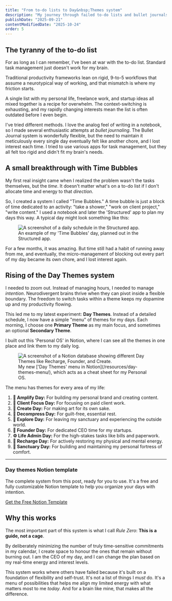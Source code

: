 ```yaml
---
title: "From to-do lists to Day&nbsp;Themes system"
description: "My journey through failed to-do lists and bullet journals to a new, neurodivergent-friendly system for organizing my days with intention and energy."
publishDate: "2025-09-21"
contentModifiedDate: "2025-10-24"
order: 5
---
```



## The tyranny of the to-do list

For as long as I can remember, I've been at war with the to-do list. Standard task management just doesn't work for my brain.

Traditional productivity frameworks lean on rigid, 9-to-5 workflows that assume a neurotypical way of working, and that mismatch is where my friction starts.

A single list with my personal life, freelance work, and startup ideas all mixed together is a recipe for overwhelm. The context-switching is exhausting, and my rapidly changing interests mean the list is often outdated before I even begin.

I've tried different methods. I love the analog feel of writing in a notebook, so I made several enthusiastic attempts at _bullet journaling_. The Bullet Journal system is wonderfully flexible, but the need to maintain it meticulously every single day eventually felt like another chore, and I lost interest each time. I tried to use various apps for task management, but they all felt too rigid and didn't fit my brain's needs.

## A small breakthrough with Time Bubbles

My first real insight came when I realized the problem wasn't the tasks themselves, but the _time_. It doesn't matter what's on a to-do list if I don't allocate time and energy to that _direction_.

So, I created a system I called "Time Bubbles." A time bubble is just a block of time dedicated to an activity: "take a shower," "work on client project," "write content." I used a notebook and later the 'Structured' app to plan my days this way. A typical day might look something like this:

<figure>
  <Image
    src={StructuredAppScreenshot}
    alt="A screenshot of a daily schedule in the Structured app."
    widths={[900, 1400, 1920]}
    sizes="(max-width: 56rem) 100vw, 56rem"
    class="rounded-lg shadow-lg"
  />
  <figcaption class="text-center text-sm text-gray-500">
    An example of my 'Time Bubbles' day, planned out in the Structured app.
  </figcaption>
</figure>

For a few months, it was amazing. But time still had a habit of running away from me, and eventually, the micro-management of blocking out every part of my day became its own chore, and I lost interest again.

## Rising of the Day Themes system

I needed to zoom out. Instead of managing hours, I needed to manage _intention_. Neurodivergent brains thrive when they can pivot inside a flexible boundary. The freedom to switch tasks within a theme keeps my dopamine up and my productivity flowing.

This led me to my latest experiment: **Day Themes**. Instead of a detailed schedule, I now have a simple "menu" of themes for my days. Each morning, I choose one **Primary Theme** as my main focus, and sometimes an optional **Secondary Theme**.

I built out this 'Personal OS' in Notion, where I can see all the themes in one place and link them to my daily log.

<figure>
  <Image
    src={NotionScreenshot}
    alt="A screenshot of a Notion database showing different Day Themes like Recharge, Founder, and Create."
    widths={[900, 1400, 1920]}
    sizes="(max-width: 56rem) 100vw, 56rem"
    class="rounded-lg shadow-lg"
  />
  <figcaption class="text-center text-sm text-gray-500">
    My new ['Day Themes' menu in Notion](/resources/day-themes-menu/), which acts as a cheat sheet
    for my Personal OS.
  </figcaption>
</figure>

The menu has themes for every area of my life:

1. **&#128226; Amplify Day:** For building my personal brand and creating content.
1. **&#128188; Client Focus Day:** For focusing on paid client work.
1. **&#127912; Create Day:** For making art for its own sake.
1. **&#129504; Decompress Day:** For guilt-free, essential rest.
1. **&#128267; Explore Day:** For leaving my sanctuary and experiencing the outside world.
1. **&#128640; Founder Day:** For dedicated CEO time for my startups.
1. **&#9881;&#65039; Life Admin Day:** For the high-stakes tasks like bills and paperwork.
1. **&#128267; Recharge Day:** For actively restoring my physical and mental energy.
1. **&#127969; Sanctuary Day:** For building and maintaining my personal fortress of comfort.

---

### Day themes Notion template

The complete system from this post, ready for you to use. It's a free and fully customizable Notion template to help you organize your days with intention.

[Get the Free Notion Template](/resources/day-themes-menu/)

## Why this works

The most important part of this system is what I call _Rule Zero_: **This is a guide, not a cage**.

By deliberately minimizing the number of truly time-sensitive commitments in my calendar, I create space to honour the ones that remain without burning out. I am the CEO of my day, and I can change the plan based on my real-time energy and interest levels.

This system works where others have failed because it's built on a foundation of flexibility and self-trust. It's not a list of things I _must_ do. It's a menu of possibilities that helps me align my limited energy with what matters most to me _today_. And for a brain like mine, that makes all the difference.
